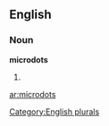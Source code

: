 
==English==

===Noun===
'''microdots'''

# {{plural of|[[microdot]]}}

[[Category:English plurals]]

[[ar:microdots]]
